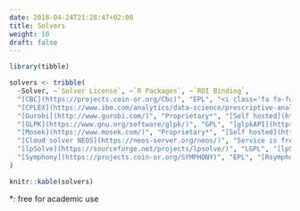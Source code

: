 ```yaml
---
date: 2018-04-24T21:28:47+02:00
title: Solvers
weight: 10
draft: false
---
```


```r
library(tibble)

solvers <- tribble(
  ~Solver, ~`Solver License`, ~`R Packages`, ~`ROI Binding`,
  "[CBC](https://projects.coin-or.org/Cbc)", "EPL", "<i class='fa fa-fw fa-github'></i> [rcbc](https://github.com/dirkschumacher/rcbc)", "<i class='fa fa-fw fa-github'></i> [Yes](https://github.com/dirkschumacher/ROI.plugin.cbc)",
  "[CPLEX](https://www.ibm.com/analytics/data-science/prescriptive-analytics/cplex-optimizer)", "Proprietary*", "[cplexAPI](https://CRAN.R-project.org/package=cplexAPI), [Rcplex](https://CRAN.R-project.org/package=Rcplex)", "[Yes](https://CRAN.R-project.org/package=ROI.plugin.cplex)",
  "[Gurobi](http://www.gurobi.com/)", "Proprietary*", "[Self hosted](http://www.gurobi.com/products/modeling-languages/r)", "<i class='fa fa-fw fa-github'></i> [Yes](https://github.com/Fl0Sch/ROI.plugin.gurobi)",
  "[GLPK](https://www.gnu.org/software/glpk/)", "GPL", "[glpkAPI](https://CRAN.R-project.org/package=glpkAPI), [Rglpk](https://CRAN.R-project.org/package=Rglpk)", "[Yes](https://CRAN.R-project.org/package=ROI.plugin.glpk)",
  "[Mosek](https://www.mosek.com/)", "Proprietary*", "[Self hosted](https://docs.mosek.com/8.1/rmosek/install-interface.html)", "",
  "[Cloud solver NEOS](https://neos-server.org/neos/)", "Service is free<br><small>(special terms exist for certain solvers)</small>", "-", "[Yes (on R-Forge)](https://r-forge.r-project.org/R/?group_id=308)",
  "[lpSolve](https://sourceforge.net/projects/lpsolve/)", "LGPL", "[lpSolve](https://CRAN.R-project.org/package=lpSolve), [lpSolveAPI](https://CRAN.R-project.org/package=lpSolveAPI)", "",
  "[Symphony](https://projects.coin-or.org/SYMPHONY)", "EPL", "[Rsymphony](https://CRAN.R-project.org/package=Rsymphony)", "[Yes](https://CRAN.R-project.org/package=ROI.plugin.symphony)"
)

knitr::kable(solvers)
```

*: free for academic use